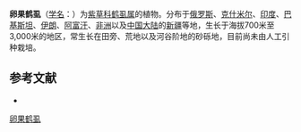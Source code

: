 {{Speciesbox
| name = 卵果鹤虱
| status = 
| status_system = 
| image =
| genus = Lappula
| species = patula
| authority = (Lehm.) Aschers. ex Guerke
}}

'''卵果鹤虱'''（[[学名|学名]]：{{lang|la|''Lappula patula''}}）为[[紫草科|紫草科]][[鹤虱属|鹤虱属]]的植物。分布于[[俄罗斯|俄罗斯]]、[[克什米尔|克什米尔]]、[[印度|印度]]、[[巴基斯坦|巴基斯坦]]、[[伊朗|伊朗]]、[[阿富汗|阿富汗]]、[[非洲|非洲]]以及[[中国大陆|中国大陆]]的[[新疆|新疆]]等地，生长于海拔700米至3,000米的地区，常生长在田旁、荒地以及河谷阶地的砂砾地，目前尚未由人工引种栽培。

== 参考文献 ==
<div class="references-small">
* {{cite web| url =http://www.bioinfo.cn/db05/KmzwSpecies.php?action=view&id=2303| title =卵果鹤虱| work =《中国高等植物数据库全库》| publisher =中国科学院微生物研究所| author =昆明植物研究所| accessdate =2009-02-23| deadurl =yes| archiveurl =https://web.archive.org/web/20160305030746/http://www.bioinfo.cn/db05/KmzwSpecies.php?action=view&id=2303| archivedate =2016-03-05}}
</div>
{{Taxonbar|from=Q10910682}}

[[Category:鹤虱属|卵果鹤虱]]


{{植物小作品}}